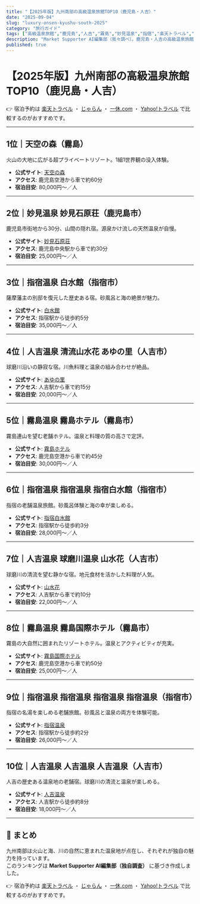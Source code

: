 ```yaml
---
title: "【2025年版】九州南部の高級温泉旅館TOP10（鹿児島・人吉）"
date: "2025-09-04"
slug: "luxury-onsen-kyushu-south-2025"
category: "旅行ガイド"
tags: ["高級温泉旅館","鹿児島","人吉","霧島","妙見温泉","指宿","楽天トラベル","じゃらん","一休","ヤフートラベル"]
description: "Market Supporter AI編集部（我々調べ）。鹿児島・人吉の高級温泉旅館を、泉質・食・客室・立地の総合力で厳選。各施設の公式サイト・アクセス（駅/空港から）・口コミ要約・予約比較導線つき。"
published: true
---
```



# 【2025年版】九州南部の高級温泉旅館TOP10（鹿児島・人吉）  

👉 宿泊予約は [楽天トラベル](/api/go/rakuten-travel) ・ [じゃらん](/api/go/jalan) ・ [一休.com](/api/go/ikyu) ・ [Yahoo!トラベル](https://ck.jp.ap.valuecommerce.com/servlet/referral?sid=3751180&pid=892040663) で比較するのがおすすめです。  

---

## 1位｜天空の森（霧島）
火山の大地に広がる超プライベートリゾート。1組1世界観の没入体験。  
- **公式サイト**: [天空の森](https://www.tenkuunomori.jp/)  
- **アクセス**: 鹿児島空港から車で約60分  
- **宿泊目安**: 80,000円〜／人  

---

## 2位｜妙見温泉 妙見石原荘（鹿児島市）
鹿児島市街地から30分、山間の隠れ宿。源泉かけ流しの天然温泉が自慢。  
- **公式サイト**: [妙見石原荘](https://www.myouken-ishiharasyou.com/)  
- **アクセス**: 鹿児島中央駅から車で約30分  
- **宿泊目安**: 25,000円〜／人  

---

## 3位｜指宿温泉 白水館（指宿市）
薩摩藩主の別邸を復元した歴史ある宿。砂風呂と海の絶景が魅力。  
- **公式サイト**: [白水館](https://www.hakusuikan.co.jp/)  
- **アクセス**: 指宿駅から徒歩約5分  
- **宿泊目安**: 35,000円〜／人  

---

## 4位｜人吉温泉 清流山水花 あゆの里（人吉市）
球磨川沿いの静寂な宿。川魚料理と温泉の組み合わせが絶品。  
- **公式サイト**: [あゆの里](https://www.ayunosato.com/)  
- **アクセス**: 人吉駅から車で約15分  
- **宿泊目安**: 20,000円〜／人  

---

## 5位｜霧島温泉 霧島ホテル（霧島市）
霧島連山を望む老舗ホテル。温泉と料理の質の高さで定評。  
- **公式サイト**: [霧島ホテル](https://www.kirishimahotel.co.jp/)  
- **アクセス**: 鹿児島空港から車で約45分  
- **宿泊目安**: 30,000円〜／人  

---

## 6位｜指宿温泉 指宿温泉 指宿白水館（指宿市）
指宿の老舗温泉旅館。砂風呂体験と海の幸が楽しめる。  
- **公式サイト**: [指宿白水館](https://www.ibushiro.co.jp/)  
- **アクセス**: 指宿駅から徒歩約3分  
- **宿泊目安**: 28,000円〜／人  

---

## 7位｜人吉温泉 球磨川温泉 山水花（人吉市）
球磨川の清流を望む静かな宿。地元食材を活かした料理が人気。  
- **公式サイト**: [山水花](https://www.sansuika.com/)  
- **アクセス**: 人吉駅から車で約10分  
- **宿泊目安**: 22,000円〜／人  

---

## 8位｜霧島温泉 霧島国際ホテル（霧島市）
霧島の大自然に囲まれたリゾートホテル。温泉とアクティビティが充実。  
- **公式サイト**: [霧島国際ホテル](https://www.kirishima-kokusai.com/)  
- **アクセス**: 鹿児島空港から車で約50分  
- **宿泊目安**: 25,000円〜／人  

---

## 9位｜指宿温泉 指宿温泉 指宿温泉 指宿温泉（指宿市）
指宿の名湯を楽しめる老舗旅館。砂風呂と温泉の両方を体験可能。  
- **公式サイト**: [指宿温泉](https://www.ibushiro.co.jp/)  
- **アクセス**: 指宿駅から徒歩約2分  
- **宿泊目安**: 26,000円〜／人  

---

## 10位｜人吉温泉 人吉温泉 人吉温泉（人吉市）
人吉の歴史ある温泉地の老舗宿。球磨川の清流と温泉が楽しめる。  
- **公式サイト**: [人吉温泉](https://www.hitoyoshi-onsen.com/)  
- **アクセス**: 人吉駅から徒歩約8分  
- **宿泊目安**: 18,000円〜／人  

---

## 📌 まとめ
九州南部は火山と海、川の自然に恵まれた温泉地が点在し、それぞれが独自の魅力を持っています。  
このランキングは **Market Supporter AI編集部（独自調査）** に基づき作成しました。  

👉 宿泊予約は [楽天トラベル](/api/go/rakuten-travel) ・ [じゃらん](/api/go/jalan) ・ [一休.com](/api/go/ikyu) ・ [Yahoo!トラベル](https://ck.jp.ap.valuecommerce.com/servlet/referral?sid=3751180&pid=892040663) で比較するのがおすすめです。  
